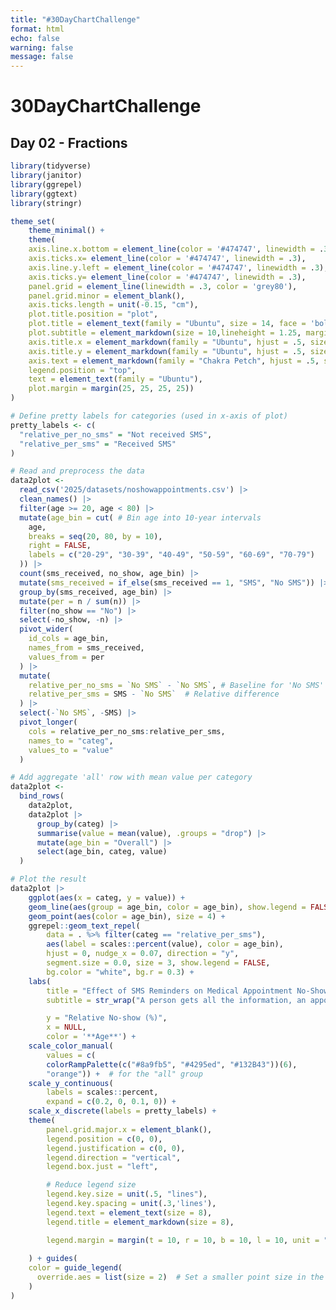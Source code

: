 ```yaml
---
title: "#30DayChartChallenge"
format: html
echo: false
warning: false
message: false
---
```


# 30DayChartChallenge
## Day 02 - Fractions

```r
library(tidyverse)
library(janitor)
library(ggrepel)
library(ggtext)
library(stringr)

theme_set(
    theme_minimal() +
    theme(
    axis.line.x.bottom = element_line(color = '#474747', linewidth = .3),
    axis.ticks.x= element_line(color = '#474747', linewidth = .3),
    axis.line.y.left = element_line(color = '#474747', linewidth = .3),
    axis.ticks.y= element_line(color = '#474747', linewidth = .3),
    panel.grid = element_line(linewidth = .3, color = 'grey80'),
    panel.grid.minor = element_blank(),
    axis.ticks.length = unit(-0.15, "cm"),
    plot.title.position = "plot",
    plot.title = element_text(family = "Ubuntu", size = 14, face = 'bold'),
    plot.subtitle = element_markdown(size = 10,lineheight = 1.25, margin = margin(0,0,20,0)),
    axis.title.x = element_markdown(family = "Ubuntu", hjust = .5, size = 9),
    axis.title.y = element_markdown(family = "Ubuntu", hjust = .5, size = 8),
    axis.text = element_markdown(family = "Chakra Petch", hjust = .5, size = 8, color = "#474747"),
    legend.position = "top",
    text = element_text(family = "Ubuntu"),
    plot.margin = margin(25, 25, 25, 25))
)
```

```r

# Define pretty labels for categories (used in x-axis of plot)
pretty_labels <- c(
  "relative_per_no_sms" = "Not received SMS",
  "relative_per_sms" = "Received SMS"
)

# Read and preprocess the data
data2plot <- 
  read_csv('2025/datasets/noshowappointments.csv') |>        
  clean_names() |>                                            
  filter(age >= 20, age < 80) |>                              
  mutate(age_bin = cut( # Bin age into 10-year intervals
    age,
    breaks = seq(20, 80, by = 10),
    right = FALSE,
    labels = c("20-29", "30-39", "40-49", "50-59", "60-69", "70-79")
  )) |>
  count(sms_received, no_show, age_bin) |>                    
  mutate(sms_received = if_else(sms_received == 1, "SMS", "No SMS")) |>  
  group_by(sms_received, age_bin) |>                          
  mutate(per = n / sum(n)) |>                                 
  filter(no_show == "No") |>                                  
  select(-no_show, -n) |>                                     
  pivot_wider(                                                
    id_cols = age_bin, 
    names_from = sms_received, 
    values_from = per
  ) |>
  mutate(
    relative_per_no_sms = `No SMS` - `No SMS`, # Baseline for 'No SMS'
    relative_per_sms = SMS - `No SMS`  # Relative difference
  ) |>
  select(-`No SMS`, -SMS) |>                                  
  pivot_longer(                                              
    cols = relative_per_no_sms:relative_per_sms,
    names_to = "categ",
    values_to = "value"
  )

# Add aggregate 'all' row with mean value per category
data2plot <- 
  bind_rows(
    data2plot,
    data2plot |> 
      group_by(categ) |>
      summarise(value = mean(value), .groups = "drop") |>
      mutate(age_bin = "Overall") |>
      select(age_bin, categ, value)
  )

# Plot the result
data2plot |>
    ggplot(aes(x = categ, y = value)) +
    geom_line(aes(group = age_bin, color = age_bin), show.legend = FALSE, linewidth = 1) +
    geom_point(aes(color = age_bin), size = 4) +
    ggrepel::geom_text_repel(
        data = . %>% filter(categ == "relative_per_sms"),
        aes(label = scales::percent(value), color = age_bin),
        hjust = 0, nudge_x = 0.07, direction = "y",
        segment.size = 0.0, size = 3, show.legend = FALSE,
        bg.color = "white", bg.r = 0.3) +
    labs(
        title = "Effect of SMS Reminders on Medical Appointment No-Shows",
        subtitle = str_wrap("A person gets all the information, an appointment is set and they still don't show up.This chart explores whether sending SMS reminders can shift that outcome across age groups.", width = 80) |> str_replace_all("\n", "<br>"),

        y = "Relative No-show (%)",
        x = NULL,
        color = '**Age**') +
    scale_color_manual(
        values = c(
        colorRampPalette(c("#8a9fb5", "#4295ed", "#132B43"))(6),
        "orange")) +  # for the "all" group
    scale_y_continuous(
        labels = scales::percent, 
        expand = c(0.2, 0, 0.1, 0)) +
    scale_x_discrete(labels = pretty_labels) +
    theme(
        panel.grid.major.x = element_blank(),
        legend.position = c(0, 0),
        legend.justification = c(0, 0),
        legend.direction = "vertical",
        legend.box.just = "left",

        # Reduce legend size
        legend.key.size = unit(.5, "lines"),
        legend.key.spacing = unit(.3,'lines'),
        legend.text = element_text(size = 8),
        legend.title = element_markdown(size = 8),

        legend.margin = margin(t = 10, r = 10, b = 10, l = 10, unit = "pt")
        
    ) + guides(
    color = guide_legend(
      override.aes = list(size = 2)  # Set a smaller point size in the legend
    )
)



```
